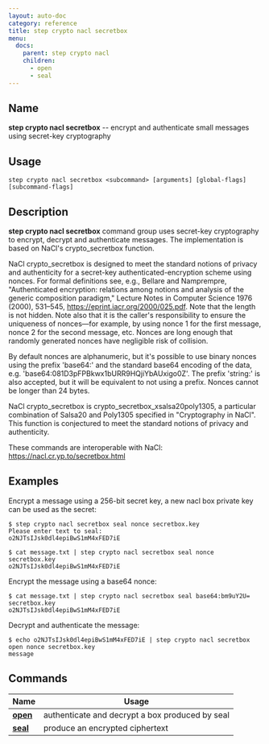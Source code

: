 ```yaml
---
layout: auto-doc
category: reference
title: step crypto nacl secretbox
menu:
  docs:
    parent: step crypto nacl
    children:
      - open
      - seal
---
```


## Name
**step crypto nacl secretbox** -- encrypt and authenticate small messages using secret-key cryptography

## Usage

```raw
step crypto nacl secretbox <subcommand> [arguments] [global-flags] [subcommand-flags]
```

## Description

**step crypto nacl secretbox** command group uses secret-key cryptography to
encrypt, decrypt and authenticate messages. The implementation is based on NaCl's
crypto_secretbox function.

NaCl crypto_secretbox is designed to meet the standard notions of privacy and
authenticity for a secret-key authenticated-encryption scheme using nonces. For
formal definitions see, e.g., Bellare and Namprempre, "Authenticated encryption:
relations among notions and analysis of the generic composition paradigm,"
Lecture Notes in Computer Science 1976 (2000), 531–545,
https://eprint.iacr.org/2000/025.pdf. Note that the length is not
hidden. Note also that it is the caller's responsibility to ensure the
uniqueness of nonces—for example, by using nonce 1 for the first message, nonce
2 for the second message, etc. Nonces are long enough that randomly generated
nonces have negligible risk of collision.

By default nonces are alphanumeric, but it's possible to use binary nonces using
the prefix 'base64:' and the standard base64 encoding of the data, e.g.
'base64:081D3pFPBkwx1bURR9HQjiYbAUxigo0Z'. The prefix 'string:' is also
accepted, but it will be equivalent to not using a prefix. Nonces cannot be
longer than 24 bytes.

NaCl crypto_secretbox is crypto_secretbox_xsalsa20poly1305, a particular
combination of Salsa20 and Poly1305 specified in "Cryptography in NaCl". This
function is conjectured to meet the standard notions of privacy and
authenticity.

These commands are interoperable with NaCl: https://nacl.cr.yp.to/secretbox.html

## Examples

Encrypt a message using a 256-bit secret key, a new nacl box private key can
be used as the secret:
```shell
$ step crypto nacl secretbox seal nonce secretbox.key
Please enter text to seal: 
o2NJTsIJsk0dl4epiBwS1mM4xFED7iE

$ cat message.txt | step crypto nacl secretbox seal nonce secretbox.key
o2NJTsIJsk0dl4epiBwS1mM4xFED7iE
```

Encrypt the message using a base64 nonce:
```shell
$ cat message.txt | step crypto nacl secretbox seal base64:bm9uY2U= secretbox.key
o2NJTsIJsk0dl4epiBwS1mM4xFED7iE
```

Decrypt and authenticate the message:
```shell
$ echo o2NJTsIJsk0dl4epiBwS1mM4xFED7iE | step crypto nacl secretbox open nonce secretbox.key
message
```

## Commands


| Name | Usage |
|---|---|
| **[open](open/)** | authenticate and decrypt a box produced by seal |
| **[seal](seal/)** | produce an encrypted ciphertext |


